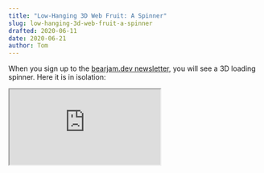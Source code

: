 ```yaml
---
title: "Low-Hanging 3D Web Fruit: A Spinner"
slug: low-hanging-3d-web-fruit-a-spinner
drafted: 2020-06-11
date: 2020-06-21
author: Tom
---
```


When you sign up to the [bearjam.dev newsletter](/#newsletter-signup), you will
see a 3D loading spinner. Here it is in isolation:

<iframe src="https://codesandbox.io/embed/github/mysterybear/blog-post-demos/tree/83b3bf8c0b093935be104ca7f0493df0927c2cf5/packages/3d-spinner?module=/components/spinner-3d.tsx" />

We needed something to indicate the loading state during subscription, and I was
also keen to get my feet wet in the 3D web space, so... two birds one stone.

Looking at the
[react-three-fiber](https://github.com/react-spring/react-three-fiber) (R3F)
demos and how little code is needed to spin a box, it seems the ideal
entry-level 3D project (especially suiting our isometric cube logo!)

However, R3F is difficult to grok without having coded with Three.js, therefore
**I recommend starting out with some plain Three.js code before moving to R3F**.
This helps with understanding the underlying API.

Here are the resources that got me going with Three.js and R3F.

## Resources

### Three.js

- [Three.js Fundamentals](https://threejsfundamentals.org), especially:
  - [Basics](https://threejsfundamentals.org/threejs/lessons/threejs-fundamentals.html)
  - [Cameras](https://threejsfundamentals.org/threejs/lessons/threejs-cameras.html)
- Three.js [helpers](https://threejs.org/examples/?q=helpers) and
  [controls](https://threejs.org/examples/?q=controls)

### react-three-fiber

- [Bringing WebGL to React](https://www.youtube.com/watch?v=YyqBdN71nFs), a
  presentation by [Paul Henschel](https://twitter.com/0xca0a)
- The [R3F GitHub repository](https://github.com/react-spring/react-three-fiber)
  is full of documentation and examples.

The thing to understand about R3F is that it's a **react reconciler** (again,
see [Henschel's conference talk](https://www.youtube.com/watch?v=YyqBdN71nFs)).
This means **it transforms JSX code to Three.js API calls**. The available
mappings can be seen in these
[type declarations](https://github.com/react-spring/react-three-fiber/blob/86b0f78d684ee9f25135f490b9159919cf486697/src/three-types.ts#L71-L298).

## Lazy Loading

If you run Lighthouse before and after including R3F in your code, you'll notice
a big performance hit (due to size of Three.js). This can be overcome with lazy
loading, which can be implemented in a
[variety of ways](https://web.dev/fast/#lazy-load-images-and-video).

In our case, it made sense to use a combination of
[dynamic imports](https://webpack.js.org/guides/code-splitting/#dynamic-imports)
and the
[Intersection Observer API](https://developer.mozilla.org/en-US/docs/Web/API/Intersection_Observer_API).

There are some nice wrapper libaries such as
[@loadable/component](https://loadable-components.com/) and
[react-intersection-observer](https://github.com/thebuilder/react-intersection-observer).

Here is a CodeSandbox with lazy loading implemented:

<iframe src="https://codesandbox.io/embed/github/mysterybear/blog-post-demos/tree/83b3bf8c0b093935be104ca7f0493df0927c2cf5/packages/3d-spinner-lazy?module=/pages/index.tsx" />

_([Next.js ships its own dynamic import library](https://nextjs.org/docs/advanced-features/dynamic-import),
so we use that instead of
[@loadable/component](https://loadable-components.com/) for this demo. The API
is practically the same in either case.)_

**If you have any questions or ideas, drop me a line at
[tom@bearjam.dev](mailto:tom@bearjam.dev).**
